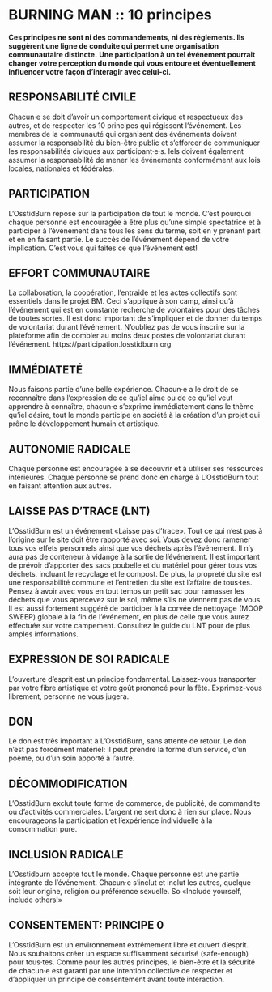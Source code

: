 # BURNING MAN :: 10 principes {-} 

**Ces principes ne sont ni des commandements, ni des règlements. Ils suggèrent une ligne de conduite qui permet une organisation communautaire distincte.**
**Une participation à un tel événement pourrait changer votre perception du monde qui vous entoure et éventuellement influencer votre façon d'interagir avec celui-ci.**


<h2><span> RESPONSABILITÉ CIVILE  </span></h2>
Chacun·e se doit d’avoir un comportement civique et respectueux des autres, et de respecter les 10 principes qui régissent l’événement. 
Les membres de la communauté qui organisent des événements doivent assumer la responsabilité du bien-être public et s’efforcer de communiquer les responsabilités civiques aux participant·e·s. Iels doivent également assumer la responsabilité de mener les événements conformément aux lois locales, nationales et fédérales. 

<h2><span> PARTICIPATION </span></h2>
L’OsstidBurn repose sur la participation de tout le monde. C’est pourquoi chaque personne est encouragée à être plus qu’une simple spectatrice et à participer à l'événement dans tous les sens du terme, soit en y prenant part et en en faisant partie. Le succès de l’événement dépend de votre implication. C’est vous qui faites ce que l’événement est!  

<h2><span> EFFORT COMMUNAUTAIRE </span></h2>
La collaboration, la coopération, l’entraide et  les actes collectifs sont essentiels dans le projet BM. Ceci s’applique à son camp, ainsi qu’à l’événement qui est en constante recherche de volontaires pour des tâches de toutes sortes. Il est donc important de s’impliquer et de donner du temps de volontariat durant l’événement. N'oubliez pas de vous inscrire sur la plateforme afin de combler au moins deux postes de volontariat durant l’événement. 
https://participation.losstidburn.org

<h2><span> IMMÉDIATETÉ </span></h2>
Nous faisons partie d’une belle expérience. Chacun·e a le droit de se reconnaître dans l'expression de ce qu’iel aime ou de ce qu’iel veut apprendre à connaître, chacun·e s’exprime immédiatement dans le thème qu’iel désire, tout le monde participe en société à la création d’un projet qui prône le développement humain et artistique.  

<h2><span> AUTONOMIE RADICALE </span></h2>
Chaque personne est encouragée à se découvrir et à utiliser ses ressources intérieures. Chaque personne se prend donc en charge à L’OsstidBurn tout en faisant attention aux autres. 

<h2><span> LAISSE PAS D’TRACE (LNT) </span></h2>
L’OsstidBurn est un événement «Laisse pas  d’trace». Tout ce qui n’est pas à l’origine sur  le site doit être rapporté avec soi. Vous devez donc ramener tous vos effets personnels ainsi que vos déchets après l’événement. Il n’y aura pas de conteneur à vidange à la sortie de l’événement. Il est important de prévoir d’apporter des sacs poubelle et du matériel pour gérer tous vos déchets, incluant le recyclage et le compost. 
De plus, la propreté du site est une responsabilité commune et l’entretien du site est l’affaire  de tous·tes. Pensez à avoir avec vous en tout temps un petit sac pour ramasser les déchets que vous apercevez sur le sol, même s’ils ne viennent pas de vous. Il est aussi fortement suggéré de participer à la corvée de nettoyage (MOOP SWEEP) globale à la fin de l’événement, en plus de celle que vous aurez effectuée sur votre campement. Consultez le guide du LNT pour de plus amples informations. 


<h2><span> EXPRESSION DE SOI RADICALE  </span></h2>
L’ouverture d’esprit est un principe fondamental. Laissez-vous transporter par votre fibre artistique et votre goût prononcé pour la fête. Exprimez-vous librement, personne ne vous jugera.  


<h2><span> DON </span></h2>
Le don est très important à L’OsstidBurn, sans attente de retour. Le don n’est pas forcément  matériel: il peut prendre la forme d’un service, d’un poème, ou d’un soin apporté à l’autre.  

<h2><span> DÉCOMMODIFICATION </span></h2>
L’OsstidBurn exclut toute forme de commerce, de publicité, de commandite ou d’activités commerciales. L’argent ne sert donc à rien sur place. Nous encourageons la participation et l'expérience individuelle à la consommation pure. 


<h2><span> INCLUSION RADICALE </span></h2>
L’Osstidburn accepte tout le monde. Chaque personne est une partie intégrante de l’événement. Chacun·e s’inclut et inclut les autres, quelque soit leur origine, religion ou préférence sexuelle. So «Include yourself, include others!» 


<h2><span> CONSENTEMENT: PRINCIPE 0 </span></h2>  
L’OsstidBurn est un environnement extrêmement libre et ouvert d’esprit. Nous souhaitons créer un espace suffisamment sécurisé (safe-enough) pour tous·tes. Comme pour les autres principes, le bien-être et la sécurité de chacun·e est garanti par une intention collective de respecter et d’appliquer un principe de consentement avant toute interaction.
